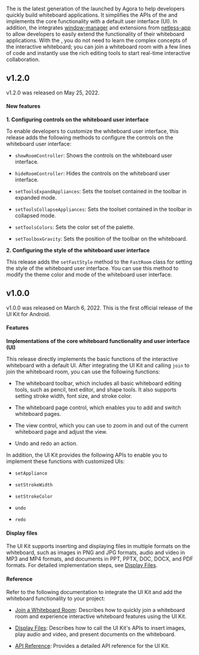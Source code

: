 <PlatformWrapper platform="android">


The <Vg k="FAST_SDK" /> is the latest generation of the <Vg k="WHITE_SDK" /> launched by Agora to help developers quickly build whiteboard applications. It simplifies the APIs of the <Vg k="WHITE_SDK" /> and implements the core functionality with a default user interface (UI). In addition, the <Vg k="FAST_SDK" /> integrates [window-manager](https://github.com/netless-io/window-manager) and extensions from [netless-app](https://github.com/netless-io/netless-app) to allow developers to easily extend the functionality of their whiteboard applications. With the <Vg k="FAST_SDK" />, you do not need to learn the complex concepts of the interactive whiteboard; you can join a whiteboard room with a few lines of code and instantly use the rich editing tools to start real-time interactive collaboration.

## v1.2.0
v1.2.0 was released on May 25, 2022.

#### New features
**1. Configuring controls on the whiteboard user interface**

To enable developers to customize the whiteboard user interface, this release adds the following methods to configure the controls on the whiteboard user interface:

- `showRoomController`: Shows the controls on the whiteboard user interface.

- `hideRoomController`: Hides the controls on the whiteboard user interface.

- `setToolsExpandAppliances`: Sets the toolset contained in the toolbar in expanded mode.

- `setToolsCollapseAppliances`: Sets the toolset contained in the toolbar in collapsed mode.

- `setToolsColors`: Sets the color set of the palette.

- `setToolboxGravity`: Sets the position of the toolbar on the whiteboard.

**2. Configuring the style of the whiteboard user interface**

This release adds the `setFastStyle` method to the `FastRoom` class for setting the style of the whiteboard user interface. You can use this method to modify the theme color and mode of the whiteboard user interface.

## v1.0.0
v1.0.0 was released on March 6, 2022. This is the first official release of the UI Kit for Android.

#### Features

**Implementations of the core whiteboard functionality and user interface (UI)**

This release directly implements the basic functions of the interactive whiteboard with a default UI. After integrating the UI Kit and calling `join` to join the whiteboard room, you can use the following functions:

- The whiteboard toolbar, which includes all basic whiteboard editing tools, such as pencil, text editor, and shape tools. It also supports setting stroke width, font size, and stroke color.

- The whiteboard page control, which enables you to add and switch whiteboard pages.

- The view control, which you can use to zoom in and out of the current whiteboard page and adjust the view.

- Undo and redo an action.

In addition, the UI Kit provides the following APIs to enable you to implement these functions with customized UIs:

- `setAppliance`

- `setStrokeWidth`

- `setStrokeColor`

- `undo`

- `redo`

#### Display files

The UI Kit supports inserting and displaying files in multiple formats on the whiteboard, such as images in PNG and JPG formats, audio and video in MP3 and MP4 formats, and documents in PPT, PPTX, DOC, DOCX, and PDF formats. For detailed implementation steps, see [Display Files](/interactive-whiteboard/develop/scenes/display-files-fast).

#### Reference

Refer to the following documentation to integrate the UI Kit and add the whiteboard functionality to your project:

- [Join a Whiteboard Room](/interactive-whiteboard/get-started/get-started-sdk): Describes how to quickly join a whiteboard room and experience interactive whiteboard features using the UI Kit.

- [Display Files](/interactive-whiteboard/develop/scenes/display-files-fast): Describes how to call the UI Kit's APIs to insert images, play audio and video, and present documents on the whiteboard.

- [API Reference](/interactive-whiteboard/reference/uikit-sdk): Provides a detailed API reference for the UI Kit.

</PlatformWrapper>